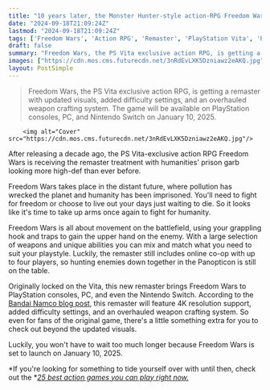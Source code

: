 ```yaml
---
title: "10 years later, the Monster Hunter-style action-RPG Freedom Wars is finally escaping Vita jail with a PS5 and Switch remaster"
date: "2024-09-18T21:09:24Z"
lastmod: "2024-09-18T21:09:24Z"
tags: ['Freedom Wars', 'Action RPG', 'Remaster', 'PlayStation Vita', 'PlayStation', 'PC', 'Nintendo Switch', 'Co-op']
draft: false
summary: "Freedom Wars, the PS Vita exclusive action RPG, is getting a remaster with updated visuals, added difficulty settings, and an overhauled weapon crafting system. The game will be available on PlayStation consoles, PC, and Nintendo Switch on January 10, 2025."
images: ["https://cdn.mos.cms.futurecdn.net/3nRdEvLXK5Dzniawz2eAKQ.jpg"]
layout: PostSimple
---
```

> Freedom Wars, the PS Vita exclusive action RPG, is getting a remaster with updated visuals, added difficulty settings, and an overhauled weapon crafting system. The game will be available on PlayStation consoles, PC, and Nintendo Switch on January 10, 2025.


        <img alt="Cover" src="https://cdn.mos.cms.futurecdn.net/3nRdEvLXK5Dzniawz2eAKQ.jpg"/>
        
After releasing a decade ago, the PS Vita-exclusive action RPG Freedom Wars is receiving the remaster treatment with humanities' prison garb looking more high-def than ever before.

Freedom Wars takes place in the distant future, where pollution has wrecked the planet and humanity has been imprisoned. You'll need to fight for freedom or choose to live out your days just waiting to die. So it looks like it's time to take up arms once again to fight for humanity.

Freedom Wars is all about movement on the battlefield, using your grappling hook and traps to gain the upper hand on the enemy. With a large selection of weapons and unique abilities you can mix and match what you need to suit your playstyle. Luckily, the remaster still includes online co-op with up to four players, so hunting enemies down together in the Panopticon is still on the table.

Originally locked on the Vita, this new remaster brings Freedom Wars to PlayStation consoles, PC, and even the Nintendo Switch. According to the [Bandai Namco blog post](https://en.bandainamcoent.eu/freedom-wars/news/freedom-wars-remastered-brings-the-hit-playstation-vita-action-game-pc-and), this remaster will feature 4K resolution support, added difficulty settings, and an overhauled weapon crafting system. So even for fans of the original game, there's a little something extra for you to check out beyond the updated visuals.

Luckily, you won't have to wait too much longer because Freedom Wars is set to launch on January 10, 2025. 

*If you're looking for something to tide yourself over with until then, check out the *[<em>25 best action games you can play right now.</em>](https://www.gamesradar.com/best-action-games/) 
        